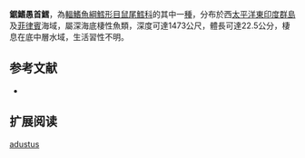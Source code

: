 {{Speciesbox
| name = 鋸鰭愚首鱈
| status = NE
| status_system = iucn3.1
| trend = unknow
| genus = Mataeocephalus
| species = adustus
| authority = [[Smith_&_Radcliffe|Smith & Radcliffe]], 1912
| synonyms =  
}}
'''鋸鰭愚首鱈'''，為[[輻鰭魚綱|輻鰭魚綱]][[鱈形目|鱈形目]][[鼠尾鱈科|鼠尾鱈科]]的其中一[[種|種]]，分布於西[[太平洋|太平洋]][[東印度群島|東印度群島]]及[[菲律賓|菲律賓]]海域，屬深海底棲性魚類，深度可達1473公尺，體長可達22.5公分，棲息在底中層水域，生活習性不明。

==参考文献==
*{{FishBase_species|genus=Mataeocephalus|species=adustus|year=2015|month=12}}

== 扩展阅读 ==
{{refbegin}}
{{wikispecies-inline|Mataeocephalus adustus|鋸鰭愚首鱈}}
{{refend}}
{{Taxonbar|from=Q584163}}

[[Category:愚首鱈屬|adustus]]


{{鱈形目小作品}}